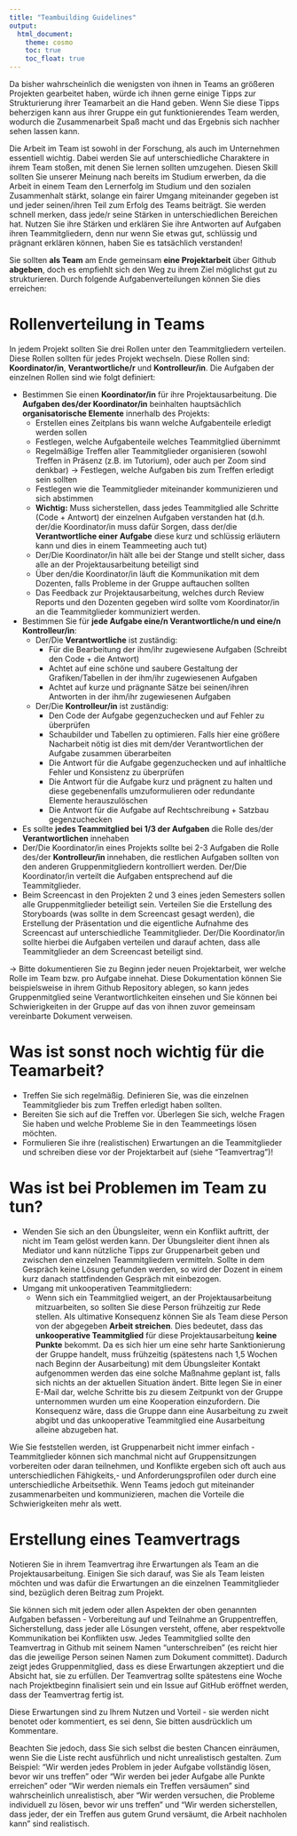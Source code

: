 ```yaml
---
title: "Teambuilding Guidelines"
output: 
  html_document:
    theme: cosmo
    toc: true
    toc_float: true
---
```


Da bisher wahrscheinlich die wenigsten von ihnen in Teams an größeren Projekten gearbeitet haben, würde ich ihnen gerne einige Tipps zur Strukturierung ihrer Teamarbeit an die Hand geben. Wenn Sie diese Tipps beherzigen kann aus ihrer Gruppe ein gut funktionierendes Team werden, wodurch die Zusammenarbeit Spaß macht und das Ergebnis sich nachher sehen lassen kann.

Die Arbeit im Team ist sowohl in der Forschung, als auch im Unternehmen essentiell wichtig. Dabei werden Sie auf unterschiedliche Charaktere in ihrem Team stoßen, mit denen Sie lernen sollten umzugehen. Diesen Skill sollten Sie unserer Meinung nach bereits im Studium erwerben, da die Arbeit in einem Team den Lernerfolg im Studium und den sozialen Zusammenhalt stärkt, solange ein fairer Umgang miteinander gegeben ist und jeder seinen/ihren Teil zum Erfolg des Teams beiträgt. Sie werden schnell merken, dass jede/r seine Stärken in unterschiedlichen Bereichen hat. Nutzen Sie ihre Stärken und erklären Sie ihre Antworten auf Aufgaben ihren Teammitgliedern, denn nur wenn Sie etwas gut, schlüssig und prägnant erklären können, haben Sie es tatsächlich verstanden!

Sie sollten **als Team** am Ende gemeinsam **eine Projektarbeit** über Github **abgeben**, doch es empfiehlt sich den Weg zu ihrem Ziel möglichst gut zu strukturieren. Durch folgende Aufgabenverteilungen können Sie dies erreichen:

# Rollenverteilung in Teams

In jedem Projekt sollten Sie drei Rollen unter den Teammitgliedern verteilen. Diese Rollen sollten für jedes Projekt wechseln. Diese Rollen sind: **Koordinator/in**, **Verantwortliche/r** und **Kontrolleur/in**. Die Aufgaben der einzelnen Rollen sind wie folgt definiert:

- Bestimmen Sie einen **Koordinator/in** für ihre Projektausarbeitung. Die **Aufgaben des/der Koordinator/in** beinhalten hauptsächlich **organisatorische Elemente** innerhalb des Projekts:
    - Erstellen eines Zeitplans bis wann welche Aufgabenteile erledigt werden sollen
    - Festlegen, welche Aufgabenteile welches Teammitglied übernimmt
    - Regelmäßige Treffen aller Teammitglieder organisieren (sowohl Treffen in Präsenz (z.B. im Tutorium), oder auch per Zoom sind denkbar) $\rightarrow$ Festlegen, welche Aufgaben bis zum Treffen erledigt sein sollten
    - Festlegen wie die Teammitglieder miteinander kommunizieren und sich abstimmen
    - **Wichtig:** Muss sicherstellen, dass jedes Teammitglied alle Schritte (Code + Antwort) der einzelnen Aufgaben verstanden hat (d.h. der/die Koordinator/in muss dafür Sorgen, dass der/die **Verantwortliche einer Aufgabe** diese kurz und schlüssig erläutern kann und dies in einem Teammeeting auch tut)
    - Der/Die Koordinator/in hält alle bei der Stange und stellt sicher, dass alle an der Projektausarbeitung beteiligt sind
    - Über den/die Koordinator/in läuft die Kommunikation mit dem Dozenten, falls Probleme in der Gruppe auftauchen sollten
    - Das Feedback zur Projektausarbeitung, welches durch Review Reports und den Dozenten gegeben wird sollte vom Koordinator/in an die Teammitglieder kommuniziert werden.

- Bestimmen Sie für **jede Aufgabe eine/n Verantwortliche/n und eine/n Kontrolleur/in**:
    - Der/Die **Verantwortliche** ist zuständig:
        - Für die Bearbeitung der ihm/ihr zugewiesene Aufgaben (Schreibt den Code + die Antwort)
        - Achtet auf eine schöne und saubere Gestaltung der Grafiken/Tabellen in der ihm/ihr zugewiesenen Aufgaben
        - Achtet auf kurze und prägnante Sätze bei seinen/ihren Antworten in der ihm/ihr zugewiesenen Aufgaben
    - Der/Die **Kontrolleur/in** ist zuständig:
        - Den Code der Aufgabe gegenzuchecken und auf Fehler zu überprüfen
        - Schaubilder und Tabellen zu optimieren. Falls hier eine größere Nacharbeit nötig ist dies mit dem/der Verantwortlichen der Aufgabe zusammen überarbeiten
        - Die Antwort für die Aufgabe gegenzuchecken und auf inhaltliche Fehler und Konsistenz zu überprüfen
        - Die Antwort für die Aufgabe kurz und prägnent zu halten und diese gegebenenfalls umzuformulieren oder redundante Elemente herauszulöschen
        - Die Antwort für die Aufgabe auf Rechtschreibung + Satzbau gegenzuchecken

- Es sollte **jedes Teammitglied bei 1/3 der Aufgaben** die Rolle des/der **Verantwortlichen** innehaben
- Der/Die Koordinator/in eines Projekts sollte bei 2-3 Aufgaben die Rolle des/der **Kontrolleur/in** innehaben, die restlichen Aufgaben sollten von den anderen Gruppenmitgliedern kontrolliert werden. Der/Die Koordinator/in verteilt die Aufgaben entsprechend auf die Teammitglieder.
- Beim Screencast in den Projekten 2 und 3 eines jeden Semesters sollen alle Gruppenmitglieder beteiligt sein. Verteilen Sie die Erstellung des Storyboards (was sollte in dem Screencast gesagt werden), die Erstellung der Präsentation und die eigentliche Aufnahme des Screencast auf unterschiedliche Teammitglieder. Der/Die Koordinator/in sollte hierbei die Aufgaben verteilen und darauf achten, dass alle Teammitglieder an dem Screencast beteiligt sind.

$\rightarrow$ Bitte dokumentieren Sie zu Beginn jeder neuen Projektarbeit, wer welche Rolle im Team bzw. pro Aufgabe innehat. Diese Dokumentation können Sie beispielsweise in ihrem Github Repository ablegen, so kann jedes Gruppenmitglied seine Verantwortlichkeiten einsehen und Sie können bei Schwierigkeiten in der Gruppe auf das von ihnen zuvor gemeinsam vereinbarte Dokument verweisen.  

# Was ist sonst noch wichtig für die Teamarbeit?

- Treffen Sie sich regelmäßig. Definieren Sie, was die einzelnen Teammitglieder bis zum Treffen erledigt haben sollten.
- Bereiten Sie sich auf die Treffen vor. Überlegen Sie sich, welche Fragen Sie haben und welche Probleme Sie in den Teammeetings lösen möchten.
- Formulieren Sie ihre (realistischen) Erwartungen an die Teammitglieder und schreiben diese vor der Projektarbeit auf (siehe "Teamvertrag")!

# Was ist bei Problemen im Team zu tun?

- Wenden Sie sich an den Übungsleiter, wenn ein Konflikt auftritt, der nicht im Team gelöst werden kann. Der Übungsleiter dient ihnen als Mediator und kann nützliche Tipps zur Gruppenarbeit geben und zwischen den einzelnen Teammitgliedern vermitteln. Sollte in dem Gespräch keine Lösung gefunden werden, so wird der Dozent in einem kurz danach stattfindenden Gespräch mit einbezogen.
- Umgang mit unkooperativen Teammitgliedern: 
    - Wenn sich ein Teammitglied weigert, an der Projektausarbeitung mitzuarbeiten, so sollten Sie diese Person frühzeitig zur Rede stellen. Als ultimative Konsequenz können Sie als Team diese Person von der abgegeben **Arbeit streichen**. Dies bedeutet, dass das **unkooperative Teammitglied** für diese Projektausarbeitung **keine Punkte** bekommt. Da es sich hier um eine sehr harte Sanktionierung der Gruppe handelt, muss frühzeitig (spätestens nach 1,5 Wochen nach Beginn der Ausarbeitung) mit dem Übungsleiter Kontakt aufgenommen werden das eine solche Maßnahme geplant ist, falls sich nichts an der aktuellen Situation ändert. Bitte legen Sie in einer E-Mail dar, welche Schritte bis zu diesem Zeitpunkt von der Gruppe unternommen wurden um eine Kooperation einzufordern. Die Konsequenz wäre, dass die Gruppe dann eine Ausarbeitung zu zweit abgibt und das unkooperative Teammitglied eine Ausarbeitung alleine abzugeben hat.
    
Wie Sie feststellen werden, ist Gruppenarbeit nicht immer einfach - Teammitglieder können sich manchmal nicht auf Gruppensitzungen vorbereiten oder daran teilnehmen, und Konflikte ergeben sich oft auch aus unterschiedlichen Fähigkeits,- und Anforderungsprofilen oder durch eine unterschiedliche Arbeitsethik. Wenn Teams jedoch gut miteinander zusammenarbeiten und kommunizieren, machen die Vorteile die Schwierigkeiten mehr als wett.

# Erstellung eines Teamvertrags

Notieren Sie in ihrem Teamvertrag ihre Erwartungen als Team an die Projektausarbeitung. Einigen Sie sich darauf, was Sie als Team leisten möchten und was dafür die Erwartungen an die einzelnen Teammitglieder sind, bezüglich deren Beitrag zum Projekt.

Sie können sich mit jedem oder allen Aspekten der oben genannten Aufgaben befassen - Vorbereitung auf und Teilnahme an Gruppentreffen, Sicherstellung, dass jeder alle Lösungen versteht, offene, aber respektvolle Kommunikation bei Konflikten usw. Jedes Teammitglied sollte den Teamvertrag in Github mit seinem Namen "unterschreiben" (es reicht hier das die jeweilige Person seinen Namen zum Dokument committet). Dadurch zeigt jedes Gruppenmitglied, dass es diese Erwartungen akzeptiert und die Absicht hat, sie zu erfüllen. Der Teamvertrag sollte spätestens eine Woche nach Projektbeginn finalisiert sein und ein Issue auf GitHub eröffnet werden, dass der Teamvertrag fertig ist.

Diese Erwartungen sind zu Ihrem Nutzen und Vorteil - sie werden nicht benotet oder kommentiert, es sei denn, Sie bitten ausdrücklich um Kommentare. 

Beachten Sie jedoch, dass Sie sich selbst die besten Chancen einräumen, wenn Sie die Liste recht ausführlich und nicht unrealistisch gestalten. Zum Beispiel: "Wir werden jedes Problem in jeder Aufgabe vollständig lösen, bevor wir uns treffen" oder "Wir werden bei jeder Aufgabe alle Punkte erreichen" oder "Wir werden niemals ein Treffen versäumen" sind wahrscheinlich unrealistisch, aber "Wir werden versuchen, die Probleme individuell zu lösen, bevor wir uns treffen" und "Wir werden sicherstellen, dass jeder, der ein Treffen aus gutem Grund versäumt, die Arbeit nachholen kann" sind realistisch.
